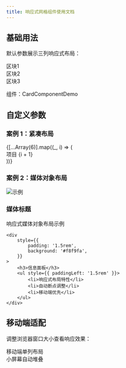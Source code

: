 ```yaml
---
title: 响应式网格组件使用文档
---
```


## 基础用法

默认参数展示三列响应式布局：

<ResponsiveGrid>
    <div style={{ padding: '1rem', background: '#f0f4ff' }}>区块1</div>
    <div style={{ padding: '1rem', background: '#fff4f0' }}>区块2</div>
    <div style={{ padding: '1rem', background: '#f4fff0' }}>区块3</div>
</ResponsiveGrid>

组件：CardComponentDemo

<CardComponentDemo />

## 自定义参数

### 案例 1：紧凑布局

<ResponsiveGrid minWidth={200} gap='1rem' padding='0.5rem'>
    {[...Array(6)].map((_, i) => (
        <div
            key={i}
            style={{
                padding: '1rem',
                background: `hsl(${i * 60}, 50%, 90%)`,
            }}
        >
            项目 {i + 1}
        </div>
    ))}
</ResponsiveGrid>

### 案例 2：媒体对象布局

<ResponsiveGrid minWidth={320} gap='2rem' breakpoint='1024px'>
    <div
        style={{
            display: 'flex',
            gap: '1rem',
            alignItems: 'center',
            padding: '1.5rem',
            background: '#fff',
        }}
    >
        <img src='https://via.placeholder.com/120' alt='示例' style={{ borderRadius: '8px' }} />
        <div>
            <h3 style={{ marginTop: 0 }}>媒体标题</h3>
            <p>响应式媒体对象布局示例</p>
        </div>
    </div>

    <div
        style={{
            padding: '1.5rem',
            background: '#f8f9fa',
        }}
    >
        <h3>信息面板</h3>
        <ul style={{ paddingLeft: '1.5rem' }}>
            <li>响应式布局特性</li>
            <li>自动断点调整</li>
            <li>移动端优先</li>
        </ul>
    </div>

</ResponsiveGrid>

## 移动端适配

调整浏览器窗口大小查看响应效果：

<ResponsiveGrid breakpoint='480px'>
    <div
        style={{
            padding: '1rem',
            background: '#ffd70033',
        }}
    >
        移动端单列布局
    </div>
    <div
        style={{
            padding: '1rem',
            background: '#87ceeb33',
        }}
    >
        小屏幕自动堆叠
    </div>
</ResponsiveGrid>
